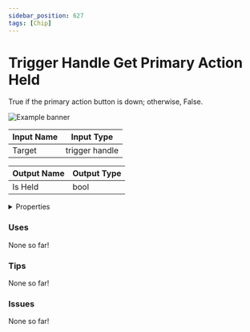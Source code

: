 ```yaml
---
sidebar_position: 627
tags: [Chip]
---
```


# Trigger Handle Get Primary Action Held

True if the primary action button is down; otherwise, False.



![Example banner](./assets/b309c032-1bcd-4ca1-83cf-b8871e65fb16.svg)

| Input Name | Input Type |
|-----------|-----------|
| Target | trigger handle |

| Output Name | Output Type |
|-----------|-----------|
| Is Held | bool |


<details>
  <summary>Properties</summary>
  <div>
    <div>
    <table>
      <thead>
        <tr>
          <th>Is beta required?</th>
          <th>❌</th>
        </tr>
        <tr>
          <th>Is this chip a trolling risk?</th>
          <th>❌</th>
        </tr>
        <tr>
          <th>Chip UUPD</th>
          <th>._uuid</th>
        </tr>
      </thead>
    </table>
    </div>
  </div>
</details>

### Uses

None so far!

### Tips

None so far!

### Issues

None so far!